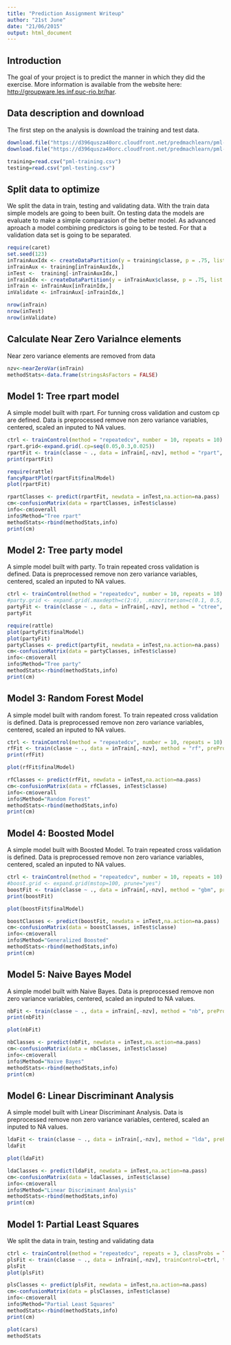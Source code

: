 ```yaml
---
title: "Prediction Assignment Writeup"
author: "21st June"
date: "21/06/2015"
output: html_document
---
```


Introduction
---
The goal of your project is to predict the manner in which they did the exercise. More information is available from the website here:  <http://groupware.les.inf.puc-rio.br/har>.


Data description and download
---

The first step on the analysis is download the training and test data.
```r
download.file("https://d396qusza40orc.cloudfront.net/predmachlearn/pml-training.csv","pml-training.csv",method = "curl")
download.file("https://d396qusza40orc.cloudfront.net/predmachlearn/pml-testing.csv","pml-testing.csv",method = "curl")

training=read.csv("pml-training.csv")
testing=read.csv("pml-testing.csv")
```

Split data to optimize
---

We split the data in train, testing and validating data. With the train data simple models are going to been built. 
On testing data the models are evaluate to make a simple comparasion of the better model.
As advanced aproach a model combining predictors is going to be tested. For that a validation data set is going to be separated.


```r
require(caret)
set.seed(123)
inTrainAuxIdx <- createDataPartition(y = training$classe, p = .75, list = FALSE)
inTrainAux <- training[inTrainAuxIdx,]
inTest <-  training[-inTrainAuxIdx,]
inTrainIdx <- createDataPartition(y = inTrainAux$classe, p = .75, list = FALSE)
inTrain <- inTrainAux[inTrainIdx,]
inValidate <- inTrainAux[-inTrainIdx,]

nrow(inTrain)
nrow(inTest)
nrow(inValidate)
```

Calculate Near Zero Varialnce elements
---
Near zero variance elements are removed from data
```r
nzv<-nearZeroVar(inTrain)
methodStats<-data.frame(stringsAsFactors = FALSE)
```



Model 1: Tree rpart model
---

A  simple model built with rpart. For tunning cross validation and custom cp are defined. Data is preprocessed remove non zero variance variables, centered, scaled an inputed to NA values.

```r
ctrl <- trainControl(method = "repeatedcv", number = 10, repeats = 10)
rpart.grid<-expand.grid(.cp=seq(0.05,0.3,0.025))
rpartFit <- train(classe ~ ., data = inTrain[,-nzv], method = "rpart", preProc = c("center", "scale","knnImpute"),trControl=ctrl,tuneGrid = rpart.grid)
print(rpartFit)

require(rattle)
fancyRpartPlot(rpartFit$finalModel)
plot(rpartFit)

rpartClasses <- predict(rpartFit, newdata = inTest,na.action=na.pass)
cm<-confusionMatrix(data = rpartClasses, inTest$classe)
info<-cm$overall
info$Method="Tree rpart"
methodStats<-rbind(methodStats,info)
print(cm)

```


Model 2: Tree party model
---

A  simple model built with party. To train repeated cross validation is defined. Data is preprocessed remove non zero variance variables, centered, scaled an inputed to NA values.

```r
ctrl <- trainControl(method = "repeatedcv", number = 10, repeats = 10)
#party.grid <- expand.grid(.maxdepth=c(2:6), .mincriterion=c(0.1, 0.5, 0.90, 0.99))
partyFit <- train(classe ~ ., data = inTrain[,-nzv], method = "ctree", preProc = c("center", "scale","knnImpute"),trControl=ctrl)
partyFit

require(rattle)
plot(partyFit$finalModel)
plot(partyFit)
partyClasses <- predict(partyFit, newdata = inTest,na.action=na.pass)
cm<-confusionMatrix(data = partyClasses, inTest$classe)
info<-cm$overall
info$Method="Tree party"
methodStats<-rbind(methodStats,info)
print(cm)
```



Model 3: Random Forest Model
---

A  simple model built with random forest. To train repeated cross validation is defined. Data is preprocessed remove non zero variance variables, centered, scaled an inputed to NA values.

```r
ctrl <- trainControl(method = "repeatedcv", number = 10, repeats = 10)
rfFit <- train(classe ~ ., data = inTrain[,-nzv], method = "rf", preProc = c("center", "scale","knnImpute"),trControl=ctrl)
print(rfFit)

plot(rfFit$finalModel)

rfClasses <- predict(rfFit, newdata = inTest,na.action=na.pass)
cm<-confusionMatrix(data = rfClasses, inTest$classe)
info<-cm$overall
info$Method="Random Forest"
methodStats<-rbind(methodStats,info)
print(cm)

```

Model 4:  Boosted Model
---

A  simple model built with Boosted Model. To train repeated cross validation is defined. Data is preprocessed remove non zero variance variables, centered, scaled an inputed to NA values.

```r
ctrl <- trainControl(method = "repeatedcv", number = 10, repeats = 10)
#boost.grid <- expand.grid(mstop=100, prune="yes")
boostFit <- train(classe ~ ., data = inTrain[,-nzv], method = "gbm", preProc = c("center", "scale","knnImpute"),trControl=ctrl)
print(boostFit)

plot(boostFit$finalModel)

boostClasses <- predict(boostFit, newdata = inTest,na.action=na.pass)
cm<-confusionMatrix(data = boostClasses, inTest$classe)
info<-cm$overall
info$Method="Generalized Boosted"
methodStats<-rbind(methodStats,info)
print(cm)
```

Model 5: Naive Bayes Model
---

A  simple model built with Naive Bayes. Data is preprocessed remove non zero variance variables, centered, scaled an inputed to NA values.

```r
nbFit <- train(classe ~ ., data = inTrain[,-nzv], method = "nb", preProc = c("center", "scale","knnImpute"))
print(nbFit)

plot(nbFit)

nbClasses <- predict(nbFit, newdata = inTest,na.action=na.pass)
cm<-confusionMatrix(data = nbClasses, inTest$classe)
info<-cm$overall
info$Method="Naive Bayes"
methodStats<-rbind(methodStats,info)
print(cm)
```

Model 6: Linear Discriminant Analysis
---

A  simple model built with Linear Discriminant Analysis. Data is preprocessed remove non zero variance variables, centered, scaled an inputed to NA values.

```r
ldaFit <- train(classe ~ ., data = inTrain[,-nzv], method = "lda", preProc = c("center", "scale","knnImpute"))
ldaFit

plot(ldaFit)

ldaClasses <- predict(ldaFit, newdata = inTest,na.action=na.pass)
cm<-confusionMatrix(data = ldaClasses, inTest$classe)
info<-cm$overall
info$Method="Linear Discriminant Analysis"
methodStats<-rbind(methodStats,info)
print(cm)

```


Model 1: Partial Least Squares
---

We split the data in train, testing and validating data

```r
ctrl <- trainControl(method = "repeatedcv", repeats = 3, classProbs = TRUE, summaryFunction = twoClassSummary)
plsFit <- train(classe ~ ., data = inTrain[,-nzv], trainControl=ctrl, tuneLength = 15,method = "pls", preProc = c("center", "scale","knnImpute"))
plsFit
plot(plsFit)

plsClasses <- predict(plsFit, newdata = inTest,na.action=na.pass)
cm<-confusionMatrix(data = plsClasses, inTest$classe)
info<-cm$overall
info$Method="Partial Least Squares"
methodStats<-rbind(methodStats,info)
print(cm)
```

```r
plot(cars)
methodStats
```

